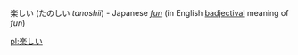 {{rfc}}
楽しい (たのしい ''tanoshii'') - Japanese ''[[fun]]'' (in English [[badjectival]] meaning of ''fun'')

[[pl:楽しい]]